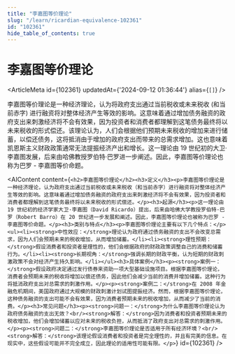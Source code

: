 ```yaml
---
title: "李嘉图等价理论"
slug: "/learn/ricardian-equivalence-102361"
id: "102361"
hide_table_of_contents: true
---
```



# 李嘉图等价理论

<ArticleMeta id={102361} updatedAt={'2024-09-12 01:36:44'} alias={`[]`} />
<div className='border-solid border-b border-t-0 my-4 border-[var(--ifm-color-gray-300)]' />

李嘉图等价理论是一种经济理论，认为将政府支出通过当前税收或未来税收 (和当前赤字) 进行融资将对整体经济产生等效的影响。这意味着通过增加债务融资的政府支出来刺激经济将不会有效果，因为投资者和消费者都理解到这笔债务最终将以未来税收的形式偿还。该理论认为，人们会根据他们预期未来税收的增加来进行储蓄，以偿还债务，这将抵消由于增加的政府支出而带来的总需求增加。这也意味着凯恩斯主义财政政策通常无法提振经济产出和增长。这一理论由 19 世纪初的大卫·李嘉图发展，后来由哈佛教授罗伯特·巴罗进一步阐述。因此，李嘉图等价理论也称为巴罗 - 李嘉图等价命题。

<AIContent content={`<h2>李嘉图等价理论</h2><h3>定义</h3><p>李嘉图等价理论是一种经济理论，认为政府支出通过当前税收或未来税收（和当前赤字）进行融资将对整体经济产生等效的影响。这意味着通过增加债务融资的政府支出来刺激经济将不会有效果，因为投资者和消费者都理解到这笔债务最终将以未来税收的形式偿还。</p><h3>起源</h3><p>这一理论由 19 世纪初的经济学家大卫·李嘉图（David Ricardo）提出，后来由哈佛大学教授罗伯特·巴罗（Robert Barro）在 20 世纪进一步发展和阐述。因此，李嘉图等价理论也被称为巴罗 - 李嘉图等价命题。</p><h3>类别与特点</h3><p>李嘉图等价理论主要有以下几个特点：</p><ul><li><strong>中性效应：</strong>理论认为政府通过债务融资的支出不会改变总需求，因为人们会预期未来的税收增加，从而增加储蓄。</li><li><strong>理性预期：</strong>假设消费者和投资者是理性的，他们会根据政府的财政政策调整自己的消费和储蓄行为。</li><li><strong>长期视角：</strong>强调长期的财政平衡，认为短期的财政刺激政策不会对经济产生持久影响。</li></ul><h3>具体案例</h3><p><strong>案例一：</strong>假设政府决定通过发行债券来资助一项大型基础设施项目。根据李嘉图等价理论，消费者会预期未来的税收将增加以偿还债务，因此他们会减少当前的消费并增加储蓄。这种行为将抵消政府支出对总需求的刺激作用。</p><p><strong>案例二：</strong>在 2008 年金融危机期间，美国政府通过大规模的财政刺激计划试图提振经济。然而，根据李嘉图等价理论，这种债务融资的支出可能不会有效果，因为消费者预期未来的税收增加，从而减少了当前的消费。</p><h3>常见问题</h3><p><strong>问题一：</strong>为什么李嘉图等价理论认为政府债务融资的支出无效？<br/><strong>解答：</strong>因为消费者和投资者预期未来的税收增加，他们会增加储蓄以应对未来的税收负担，从而抵消了政府支出对总需求的刺激作用。</p><p><strong>问题二：</strong>李嘉图等价理论是否适用于所有经济环境？<br/><strong>解答：</strong>该理论假设消费者和投资者是完全理性的，并且有完美的信息。在现实中，这些假设可能并不完全成立，因此理论的适用性可能有限。</p>`} id={102361} />
